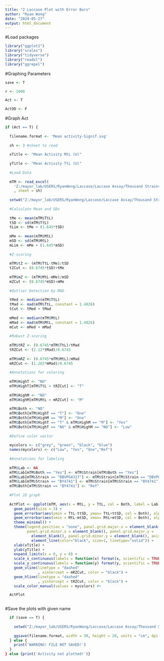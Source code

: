 ---
title: "2 Laccase Plot with Error Bars"
author: "Ryan Wong"
date: "2024-05-27"
output: html_document
---

#Load packages

```{r}

library("ggplot2")
library("scales")
library("tidyverse")
library("readxl")
library("ggrepel")

```

#Graphing Parameters

```{r}

save <- T

r <- 1000

Act <- T

ActOD <- F

```

#Graph Act

```{r}

if (Act == T) {
  
  filename.format <- 'Mean activity-Signif.svg'
  
  sh <- 3 #sheet to read
  
  xTitle <- "Mean Activity MtL (U)"
  
  yTitle <- "Mean Activity TtL (U)"
  
  #Load Data
  
  mTM <- read_excel(
    'Z:/mayor_lab/USERS/RyanWong/Laccase/Laccase Assay/Thousand Strains/Hit Verification/Top Hits/Mean and SD.xlsx'
    , sheet = sh)
  
  setwd("Z:/mayor_lab/USERS/RyanWong/Laccase/Laccase Assay/Thousand Strains/Hit Verification/Top Hits")
  
  #Calculate Mean and SDs
  
  tMe <- mean(mTM$TtL)
  tSD <- sd(mTM$TtL)
  tLim <- tMe + (1.645*tSD)
  
  mMe <- mean(mTM$MtL)
  mSD <- sd(mTM$MtL)
  mLim <- mMe + (1.645*mSD)
  
  #Z-scoring
  
  mTM$tZ <- (mTM$TtL-tMe)/tSD
  tZCut <- (0.6745*tSD)+tMe
  
  mTM$mZ <- (mTM$MtL-mMe)/mSD
  mZCut <- (0.6745*mSD)+mMe
  
  #Outlier Detection by MAD
  
  tMed <- median(mTM$TtL)
  tMad <- mad(mTM$TtL, constant = 1.4826)
  tCut <- tMed + tMad
  
  mMed <- median(mTM$MtL)
  mMad <- mad(mTM$MtL, constant = 1.4826)
  mCut <- mMed + mMad
  
  #Robust Z-scoring
  
  mTM$tRZ <- (0.6745*mTM$TtL)/tMad
  tRZCut <- (2.12*tMad)/0.6745
  
  mTM$mRZ <- (0.6745*mTM$MtL)/mMad
  mRZCut <- (1.282*mMad)/0.6745
  
  #Annotations for coloring
  
  mTM$HighT <- "NO"
  mTM$HighT[mTM$TtL > tRZCut] <- "T"
  
  mTM$HighM <- "NO"
  mTM$HighM[mTM$MtL > mRZCut] <- "M"
  
  mTM$Both <- "NO"
  mTM$Both[mTM$HighT == "T"] <- "One"
  mTM$Both[mTM$HighM == "M"] <- "One"
  mTM$Both[mTM$HighT == "T" & mTM$HighM == "M"] <- "Yes"
  mTM$Both[mTM$HighT == "NO" & mTM$HighM == "NO"] <- "Low"
  
  #Define color vector
  
  mycolors <- c("grey", "green", "black", "blue")
  names(mycolors) <- c("Low", "Yes", "One","Ref")
  
  #Annotations for labeling
  
  mTM$Lab <- NA
  mTM$Lab[mTM$Both == "Yes"] <- mTM$Strain[mTM$Both == "Yes"]
  mTM$Lab[mTM$Strain == "DBVPG4317"] <- mTM$Strain[mTM$Strain == "DBVPG4317"]
  mTM$Lab[mTM$Strain == "BY4741"] <- mTM$Strain[mTM$Strain == "BY4741"]
  mTM$Both[mTM$Strain == "BY4741"] <- "Ref"
  
  #Plot 2D graph
  
  ActPlot <- ggplot(mTM, aes(x = MtL, y = TtL, col = Both, label = Lab)) +
    geom_point(size = 3) +
    geom_errorbar(aes(ymin = TtL-ttSD, ymax= TtL+ttSD, col = Both), alpha=0.9, size = 0.5) +
    geom_errorbar(aes(xmin = MtL-mtSD, xmax= MtL+mtSD, col = Both), alpha=0.9, size = 0.5)+
    theme_minimal() +
    theme(legend.position = "none", panel.grid.major.x = element_blank(), 
          panel.grid.minor.x = element_blank(), panel.grid.major.y = 
            element_blank(), panel.grid.minor.y = element_blank(), axis.line = 
            element_line(color="black", size=1, linetype="solid")) +
    xlab(xTitle) +
    ylab(yTitle) +
    expand_limits(x = 0, y = 0) +
    scale_x_continuous(labels = function(x) format(x, scientific = TRUE)) +
    scale_y_continuous(labels = function(y) format(y, scientific = TRUE)) +
    geom_vline(linetype = "dashed"
               , xintercept = mRZCut, color = "black") +
    geom_hline(linetype = "dashed"
               , yintercept = tRZCut, color = "black") +
    scale_color_manual(values = mycolors) #+

  ActPlot
  
```
  
#Save the plots with given name
  
```{r}
  
  if (save == T) {
    
    setwd("Z:/mayor_lab/USERS/RyanWong/Laccase/Laccase Assay/Thousand Strains/Hit Verification/Top Hits")
    
    ggsave(filename.format, width = 30, height = 20, units = "cm", dpi = r)
  } else {
    print('WARNING! FILE NOT SAVED!')
  }
} else {print('Activity not plotted!')}

```